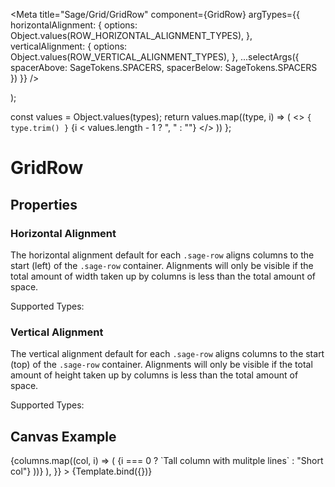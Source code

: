 





<Meta
  title="Sage/Grid/GridRow"
  component={GridRow}
  argTypes={{
    horizontalAlignment: {
      options: Object.values(ROW_HORIZONTAL_ALIGNMENT_TYPES),
    },
    verticalAlignment: {
      options: Object.values(ROW_VERTICAL_ALIGNMENT_TYPES),
    },
    ...selectArgs({
      spacerAbove: SageTokens.SPACERS,
      spacerBelow: SageTokens.SPACERS
    })
  }}
/>


  <Grid>
    <GridRow {...args} />
  </Grid>
);

  const values = Object.values(types);
  return values.map((type, i) => (
    <>
      <code>{ type.trim() }</code>
      {i < values.length - 1 ? ", " : ""}
    </>
  ))
};

# GridRow

## Properties
<ArgsTable of={GridRow} />

### Horizontal Alignment

The horizontal alignment default for each <code>.sage-row</code> aligns columns to the start (left) of the <code>.sage-row</code> container. Alignments will only be visible if the total amount of width taken up by columns is less than the total amount of space.

Supported Types: <AlignmentTypes types={ROW_HORIZONTAL_ALIGNMENT_TYPES}/>

### Vertical Alignment

The vertical alignment default for each <code>.sage-row</code> aligns columns to the start (top) of the <code>.sage-row</code> container. Alignments will only be visible if the total amount of height taken up by columns is less than the total amount of space.

Supported Types: <AlignmentTypes types={ROW_VERTICAL_ALIGNMENT_TYPES}/>

## Canvas Example

<Canvas>
    <Story name="Default"
      args = {{
        horizontalAlignment: ROW_HORIZONTAL_ALIGNMENT_TYPES.CENTER,
        verticalAlignment: ROW_VERTICAL_ALIGNMENT_TYPES.CENTER,
         children: (
          <>
            {columns.map((col, i) => (
              <Grid.Col size="2" key={col.toString()} aria-label="Double column">
                <Card style={{ textAlign: 'center', height: '100%' }}>
                  {i === 0 ? `Tall column with mulitple lines` : "Short col"}
                </Card>
              </Grid.Col>
            ))}
          </>
        ),
      }}
    >
      {Template.bind({})}
    </Story>
</Canvas>
